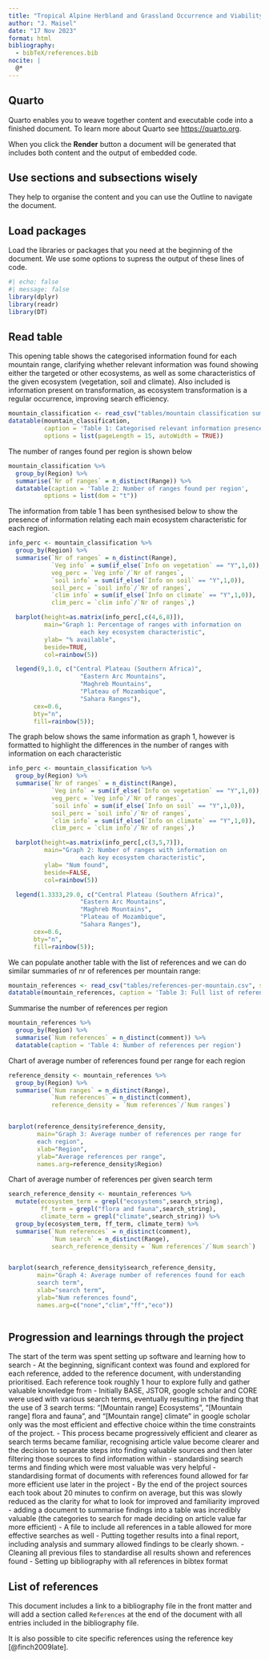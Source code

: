 ```yaml
---
title: "Tropical Alpine Herbland and Grassland Occurrence and Viability"
author: "J. Maisel"
date: "17 Nov 2023"
format: html
bibliography: 
  - bibTeX/references.bib
nocite: |
  @*
---
```


## Quarto

Quarto enables you to weave together content and executable code into a finished document. To learn more about Quarto see <https://quarto.org>.

When you click the **Render** button a document will be generated that includes both content and the output of embedded code. 

## Use sections and subsections wisely

They help to organise the content and you can use the Outline to navigate the document.

## Load packages

Load the libraries or packages that you need at the beginning of the document. We use some options to supress the output of these lines of code.

```r
#| echo: false
#| message: false
library(dplyr)
library(readr)
library(DT)
```


## Read table

This opening table shows the categorised information found for each mountain range, clarifying whether relevant information was found showing either the targeted or other ecosystems, as well as some characteristics of the given ecosystem (vegetation, soil and climate). Also included is information present on transformation, as ecosystem transformation is a regular occurrence, improving search efficiency.

```r
mountain_classification <- read_csv("tables/mountain classification summary.csv", show_col_types = FALSE)
datatable(mountain_classification,
          caption = 'Table 1: Categorised relevant information presence for each mountain range researched',
          options = list(pageLength = 15, autoWidth = TRUE))
```

The number of ranges found per region is shown below

```r
mountain_classification %>% 
  group_by(Region) %>%
  summarise(`Nr of ranges` = n_distinct(Range)) %>%
  datatable(caption = 'Table 2: Number of ranges found per region',
          options = list(dom = "t"))
```


The information from table 1 has been synthesised below to show the presence of information relating each main ecosystem characteristic for each region.

```r
info_perc <- mountain_classification %>% 
  group_by(Region) %>%
  summarise(`Nr of ranges` = n_distinct(Range),
            `Veg info` = sum(if_else(`Info on vegetation` == "Y",1,0)),
            veg_perc = `Veg info`/`Nr of ranges`,
            `soil info` = sum(if_else(`Info on soil` == "Y",1,0)),
            soil_perc = `soil info`/`Nr of ranges`,
            `clim info` = sum(if_else(`Info on climate` == "Y",1,0)),
            clim_perc = `clim info`/`Nr of ranges`,)

  barplot(height=as.matrix(info_perc[,c(4,6,8)]),
          main="Graph 1: Percentage of ranges with information on
                    each key ecosystem characteristic", 
          ylab= "% available",
          beside=TRUE, 
          col=rainbow(5))

  legend(9,1.0, c("Central Plateau (Southern Africa)",
                    "Eastern Arc Mountains",
                    "Maghreb Mountains",
                    "Plateau of Mozambique",
                    "Sahara Ranges"),
       cex=0.6,
       bty="n",
       fill=rainbow(5));

```

The graph below shows the same information as graph 1, however is formatted to highlight the differences in the number of ranges with information on each characteristic

```r
info_perc <- mountain_classification %>% 
  group_by(Region) %>%
  summarise(`Nr of ranges` = n_distinct(Range),
            `Veg info` = sum(if_else(`Info on vegetation` == "Y",1,0)),
            veg_perc = `Veg info`/`Nr of ranges`,
            `soil info` = sum(if_else(`Info on soil` == "Y",1,0)),
            soil_perc = `soil info`/`Nr of ranges`,
            `clim info` = sum(if_else(`Info on climate` == "Y",1,0)),
            clim_perc = `clim info`/`Nr of ranges`,)

  barplot(height=as.matrix(info_perc[,c(3,5,7)]),
          main="Graph 2: Number of ranges with information on
                    each key ecosystem characteristic", 
          ylab= "Num found",
          beside=FALSE, 
          col=rainbow(5))

  legend(1.3333,29.0, c("Central Plateau (Southern Africa)",
                    "Eastern Arc Mountains",
                    "Maghreb Mountains",
                    "Plateau of Mozambique",
                    "Sahara Ranges"),
       cex=0.6,
       bty="n",
       fill=rainbow(5));

```


We can populate another table with the list of references and we can do similar summaries of nr of references per mountain range:

```r
mountain_references <- read_csv("tables/references-per-mountain.csv", show_col_types = FALSE)
datatable(mountain_references, caption = 'Table 3: Full list of references')
```

Summarise the number of references per region 

```r
mountain_references %>% 
  group_by(Region) %>%
  summarise(`Num references` = n_distinct(comment)) %>%
  datatable(caption = 'Table 4: Number of references per region')
```



Chart of average number of references found per range for each region

```r
reference_density <- mountain_references %>%
  group_by(Region) %>%
  summarise(`Num ranges` = n_distinct(Range),
            `Num references` = n_distinct(comment),
            reference_density = `Num references`/`Num ranges`)


barplot(reference_density$reference_density,
        main="Graph 3: Average number of references per range for
        each region",
        xlab="Region",
        ylab="Average references per range",
        names.arg=reference_density$Region)
```

Chart of average number of references per given search term
```r

search_reference_density <- mountain_references %>%
  mutate(ecosystem_term = grepl("ecosystems",search_string),
         ff_term = grepl("flora and fauna",search_string),
         climate_term = grepl("climate",search_string)) %>%
  group_by(ecosystem_term, ff_term, climate_term) %>%
  summarise(`Num references` = n_distinct(comment),
            `Num search` = n_distinct(Range),
            search_reference_density = `Num references`/`Num search`)


barplot(search_reference_density$search_reference_density,
        main="Graph 4: Average number of references found for each
        search term",
        xlab="search term",
        ylab="Num references found",
        names.arg=c("none","clim","ff","eco"))



```


## Progression and learnings through the project

The start of the term was spent setting up software and learning how to search
- At the beginning, significant context was found and explored for each reference, added to the reference document, with understanding prioritised. Each reference took roughly 1 hour to explore fully and gather valuable knowledge from
- Initially BASE, JSTOR, google scholar and CORE were used with various search terms, eventually resulting in the finding that the use of 3 search terms: "[Mountain range] Ecosystems", "[Mountain range] flora and fauna", and "[Mountain range] climate" in google scholar only was the most efficient and effective choice within the time constraints of the project.
- This process became progressively efficient and clearer as search terms became familiar, recognising article value become clearer and the decision to separate steps into finding valuable sources and then later filtering those sources to find information within
- standardising search terms and finding which were most valuable was very helpful
- standardising format of documents with references found allowed for far more efficient use later in the project
- By the end of the project sources each took about 20 minutes to confirm on average, but this was slowly reduced as the clarity for what to look for improved and familiarity improved
- adding a document to summarise findings into a table was incredibly valuable (the categories to search for made deciding on article value far more efficient)
- A file to include all references in a table allowed for more effective searches as well
- Putting together results into a final report, including analysis and summary allowed findings to be clearly shown.
- Cleaning all previous files to standardise all results shown and references found
- Setting up bibliography with all references in bibtex format




## List of references

This document includes a link to a bibliography file in the front matter and will add a section called `References` at the end of the document with all entries included in the bibliography file. 

It is also possible to cite specific references using the reference key [@finch2009late].

